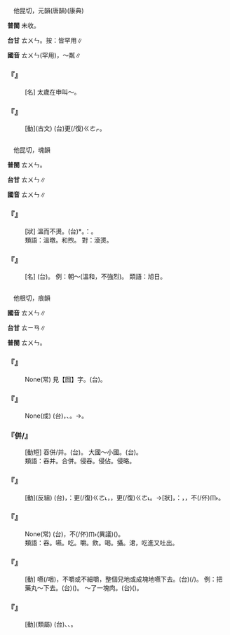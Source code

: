 
=={{ruby|涒|ㄊㄨㄣ}}==

　他昆切，元韻(唐韻)(康典)

'''普閩''' 未收。

'''台甘''' <rt>ㄊㄨㄣ</rt>{{ruby|、|ㄍㄨㄣ}}{{ruby|、|ㄨㄣ}}。按：皆罕用∥

'''國音''' <rt>ㄊㄨㄣ</rt>(罕用){{ruby|。|ㄩㄣ}}，～粼∥

    

==='''『{{ruby|涒|ㄊㄨㄣ}}{{ruby|灘|ㄊㄢ}}』'''===
: [名] 太歲在申叫～。
    

==='''『{{ruby|涒|ㄊㄨㄣ}}』'''===
: [動](古文) (台){{ruby|食|ㄐㄧㄚㆷ ͘}}{{ruby|落|ㄌㄜㆷ ͘}}{{ruby|去|·ㄎㄧ˪}}{{ruby|又|ㄧㄨ˫}}更(/復)<rt>ㄍㄜㆷ</rt>{{ruby|/|ㄍㄜ˪}}{{ruby|吐|ㄊㆦ˪}}{{ruby|出|ㄘㄨㆵ}}{{ruby|來|·ㄌㄞˊ}}。
    

=={{ruby|暾|ㄊㄨㄣ}}==

　他昆切，魂韻

'''普閩''' <rt>ㄊㄨㄣ</rt>。

'''台甘''' <rt>ㄊㄨㄣ</rt>∥

'''國音''' <rt>ㄊㄨㄣ</rt>∥

    

==='''『{{ruby|溫|ㄨㄣ}}{{ruby|暾|ㄊㄨㄣ}}』'''===
: [狀] 溫而不燙。(台){{ruby|<mark>&#xffc46;</mark>|ㄋㄚ}}*{{ruby|/|ㄋㄢˊ}}{{ruby|→|ㄌㄚ}}{{ruby|溫|ㄨㄣ}}{{ruby|→|ㄌㄨㄣ}}{{ruby|燒|ㄒㄧㄜ}}。{{ruby|民|ㆠㄧㄣˊ}}{{ruby|俗|ㄒㄧㆦㆶ ͘}}{{ruby|語|ㆣㄧˋ}}{{ruby|/|ㆣㄨˋ}}{{ruby|源|ㆣㄨㄢˊ}}{{ruby|諧|ㄏㄞˊ}}：{{ruby|六|ㄌㄚㆶ ͘}}{{ruby|分|ㄏㄨㄣ}}{{ruby|燒|ㄒㄧㄜ}}。
:類語：溫暾。和煦。 對：滾燙。
:
    

==='''『{{ruby|暾|ㄊㄨㄣ}}』'''===
: [名] (台){{ruby|抵|ㄉㄨˋ}}{{ruby|即|ㄐㄧㄚㆷ}}{{ruby|出|ㄘㄨㆵ}}{{ruby|來|·ㄌㄞˊ}}{{ruby|丌|ㆤ}}{{ruby|日|ㆢㄧㆵ ͘}}{{ruby|/|ㄌㄧㆵ ͘}}{{ruby|頭|ㄊㄠˊ}}。 例：朝～(溫和，不強烈)。 類語：旭日。
    

=={{ruby|吞|ㄊㄨㄣ}}==

　他根切，痕韻

'''國音''' <rt>ㄊㄨㄣ</rt>∥

'''台甘''' <rt>ㄊㄧㄢ</rt>{{ruby|。|ㄊㄨㄣ}}∥

'''普閩''' <rt>ㄊㄨㄣ</rt>。

    

==='''『{{ruby|囫|ㄏㄨˊ}}{{ruby|圇|ㄌㄨㄣˊ}}{{ruby|吞|ㄊㄨㄣ}}{{ruby|棗|ㄗㄠˇ}}』'''===
: None(常) 見【囫】字。(台){{ruby|加|ㄍㄚ}}{{ruby|圇|ㄌㄨㄣˊ}}{{ruby|/|ㄋㆭˊ}}{{ruby|吞|ㄊㄨㄣ}}。
    

==='''『{{ruby|狼|ㄌㄤˊ}}{{ruby|吞|ㄊㄨㄣ}}{{ruby|虎|ㄏㄨˇ}}{{ruby|嚥|ㄧㄢˋ}}』'''===
: None(成) (台){{ruby|像|ㄑㄧㆫ˫}}{{ruby|/|ㄑㄧㆧ˫}}{{ruby|野|ㄧㄚˋ}}{{ruby|獸|ㄒㄧㄨ˪}}{{ruby|丌|ㆤ}}{{ruby|食|ㄒㄧㆵ ͘}}{{ruby|物|ㆠㄨㆵ ͘}}，{{ruby|大|ㄉㄨㄚ˫}}{{ruby|嘴|ㄘㄨㄧ˪}}{{ruby|食|ㄐㄧㄚㆷ ͘}}、{{ruby|大|ㄉㄨㄚ˫}}{{ruby|草|ㄘㄠˋ}}{{ruby|唅|ㄏㆰˊ}}。→{{ruby|無|ㆠㄜˊ}}{{ruby|規|ㄍㄨㄧ}}{{ruby|矩|ㄍㄨˋ}}{{ruby|/|ㄍㄧˋ}}{{ruby|丌|ㆤ}}{{ruby|食|ㄐㄧㄚㆷ ͘}}{{ruby|法|ㄏㄨㄚㆵ}}。
    

==='''『併/{{ruby|并|ㄅㄧㄥˋ}}{{ruby|吞|ㄊㄨㄣ}}』'''===
: [動短] 吞併/并。(台){{ruby|將|ㄐㄧㆲ}}{{ruby|別|ㄅㄚㆵ ͘}}{{ruby|人|ㄌㄤˊ}}{{ruby|丌|ㆤ}}{{ruby|財|ㄗㄞˊ}}{{ruby|產|ㄙㄢˋ}}{{ruby|土|ㄊㆦˋ}}{{ruby|地|ㄉㄨㆤ˫}}{{ruby|/|ㄉㆤ˫}}{{ruby|合|ㄏㄚㆴ ͘}}{{ruby|併|ㄅㄧㄥˋ}}{{ruby|入|ㆢㄧㆴ ͘}}{{ruby|/|ㄌㄧㆴ ͘}}{{ruby|自|ㄗㄨ˫}}{{ruby|己|ㄍㄧˋ}}{{ruby|丌|ㆤ}}{{ruby|所|ㄙㆦˋ}}{{ruby|有|ㄧㄨˋ}}。 大國～小國。(台){{ruby|大|ㄉㄨㄚ˫}}{{ruby|國|ㄍㆦㆶ}}{{ruby|并|ㄅㄧㄥ˪}}{{ruby|吞|ㄊㄨㄣ}}{{ruby|小|ㄒㄧㄜˋ}}{{ruby|國|ㄍㆦㆶ}}。
:類語：吞并。合併。侵吞。侵佔。侵略。
:
    

==='''『{{ruby|吞|ㄊㄨㄣ}}{{ruby|吐|ㄊㄨˋ}}』'''===
: [動](反組) (台){{ruby|吞|ㄊㄨㄣ}}{{ruby|入|ㆢㄧㆴ ͘}}{{ruby|/|ㄌㄧㆴ ͘}}{{ruby|及|ㄍㄚㆴ}}{{ruby|吐|ㄊㆦ˪}}{{ruby|出|ㄘㄨㆵ}}，{{ruby|比|ㄅㄧˋ}}{{ruby|喻|ㆡㄨ˫}}{{ruby|/|ㄌㄨ˫}}：{{ruby|大|ㄉㄨㄚ˫}}{{ruby|批|ㄆㄨㆤ}}{{ruby|入|ㆢㄧㆴ ͘}}{{ruby|/|ㄌㄧㆴ ͘}}{{ruby|來|ㄌㄞˊ}}更(/復)<rt>ㄍㄜ˪</rt>{{ruby|/|ㄍㄜㆷ}}{{ruby|出|ㄘㄨㆵ}}{{ruby|去|·ㄎㄧ˪}}，{{ruby|像|ㄑㄧㆫ˫}}{{ruby|/|ㄑㄧㆧ˫}}{{ruby|港|ㄍㄤˋ}}{{ruby|口|ㄎㄠˋ}}{{ruby|接|ㄐㄧㄚㆴ}}{{ruby|入|ㆢㄧㆴ ͘}}{{ruby|/|ㄌㄧㆴ ͘}}{{ruby|船|ㄗㄨㄣˊ}}{{ruby|隻|ㄐㄧㄚㆷ}}，更(/復)<rt>ㄍㄜ˪</rt>{{ruby|/|ㄍㄜㆷ}}{{ruby|送|ㄙㄤ˪}}{{ruby|出|ㄘㄨㆵ}}{{ruby|去|·ㄎㄧ˪}}。→{{ruby|吞|ㄊㄨㄣ}}{{ruby|吞|ㄊㄨㄣ}}{{ruby|吐|ㄊㆦ˪}}{{ruby|吐|ㄊㆦ˪}}[狀]，{{ruby|比|ㄅㄧˋ}}{{ruby|喻|ㆡㄨ˫}}{{ruby|/|ㄌㄨ˫}}：{{ruby|講|ㄍㆲˋ}}{{ruby|→|ㄍㆲ}}{{ruby|話|ㄨㆤ˫}}{{ruby|<mark>&#xffa49;</mark>|ㆠㆤㆷ}}{{ruby|/|ㆠㄨㆤㆷ}}{{ruby|講|ㄍㆲˋ}}{{ruby|出|ㄘㄨㆵ}}{{ruby|來|·ㄌㄞˊ}}{{ruby|又|ㄧㄨ˫}}{{ruby|更|ㄍㄜ˪}}{{ruby|停|ㄊㄧㄥˊ}}{{ruby|去|ㄎㄧ˪}}，{{ruby|像|ㄑㄧㆫ˫}}{{ruby|/|ㄑㄧㆧ˫}}{{ruby|吞|ㄊㄨㄣ}}{{ruby|落|ㄌㄜㆷ ͘}}{{ruby|去|·ㄎㄧ˪}}，{{ruby|躊|ㄉㄧㄨˊ}}{{ruby|躇|ㄉㄨˊ}}{{ruby|/|ㄉㄧˊ}}不(/伓)<rt>ㆬ˫</rt>{{ruby|敢|ㄍㆩˋ}}{{ruby|講|ㄍㆲˋ}}。
    

==='''『{{ruby|忍|ㄖㄣˇ}}{{ruby|氣|ㄑㄧˋ}}{{ruby|吞|ㄊㄨㄣ}}{{ruby|聲|ㄕㄥ}}』'''===
: None(常) (台){{ruby|受|ㄒㄧㄨ˫}}{{ruby|人|ㄌㄤˊ}}{{ruby|欺|ㄎㄧ}}{{ruby|負|ㄏㄨ˫}}，{{ruby|吞|ㄊㄨㄣ}}{{ruby|忍|ㆢㄧㆬˋ}}{{ruby|/|ㄌㄧㆬˋ}}{{ruby|/|ㄌㄨㄣˋ}}不(/伓)<rt>ㆬ˫</rt>{{ruby|敢|ㄍㆩˋ}}{{ruby|出|ㄘㄨㆵ}}{{ruby|聲|ㄒㄧㆩ}}(異議)({{ruby|形|ㄏㄧㄥˊ}}{{ruby|容|ㄧㆲˊ}}{{ruby|弱|ㆢㄧㆦㆶ ͘}}{{ruby|/|ㄌㄧㆦㆶ ͘}}{{ruby|者|ㄐㄧㄚˋ}}{{ruby|丌|ㆤ}}{{ruby|悲|ㄅㄧ}}{{ruby|哀|ㄞ}})。
:類語：吞。嚥。吃。嚼。飲。喝。攝。涒，吃進又吐出。
:
    

==='''『{{ruby|吞|ㄊㄨㄣ}}』'''===
: [動] 嚥(/咽)，不嚼或不細嚼，整個兒地或成塊地嚥下去。(台){{ruby|無|ㆠㄜˊ}}{{ruby|哺|ㄅㆦ˫}}{{ruby|或|ㄧㄚㆷ ͘}}{{ruby|是|ㄒㄧ˫}}{{ruby|歸|ㄍㄨㄧ}}{{ruby|塊|ㄉㆤ˪}}(/{{ruby|丸|ㄨㄢˊ}}){{ruby|食|ㄐㄧㄚㆷ ͘}}{{ruby|落|ㄌㄜㆷ ͘}}{{ruby|去|·ㄎㄧ˪}}。 例：把藥丸～下去。(台){{ruby|藥|ㄧㄜㆷ ͘}}{{ruby|丸|ㄨㄢˊ}}({{ruby|歸|ㄍㄨㄧ}}{{ruby|粒|ㄌㄧㄚㆴ ͘}}){{ruby|共|ㄍㄚ˫}}{{ruby|吞|ㄊㄨㄣ}}{{ruby|落|ㄌㄜㆷ ͘}}{{ruby|去|·ㄎㄧ˪}}。 ～了一塊肉。(台){{ruby|吞|ㄊㄨㄣ}}{{ruby|一|ㄐㄧㆵ ͘}}{{ruby|<mark>&#xf9270;</mark>|ㄉㆤ˪}}{{ruby|肉|ㆠㄚㆷ}}{{ruby|落|ㄌㄜㆷ ͘}}{{ruby|去|·ㄎㄧ˪}}({{ruby|無|ㆠㄜˊ}}{{ruby|哺|ㄅㆦ˫}}{{ruby|幼|ㄧㄨ˪}})。
    

==='''『{{ruby|吞|ㄊㄨㄣ}}{{ruby|沒|ㄇㄛˋ}}』'''===
: [動](類屬) (台){{ruby|吞|ㄊㄨㄣ}}{{ruby|沒|ㆠㄨㆵ ͘}}、{{ruby|吞|ㄊㄨㄣ}}{{ruby|佔|ㄐㄧㆰ˪}}、{{ruby|沒|ㆠㄨㆵ ͘}}{{ruby|收|ㄒㄧㄨ}}。
    
